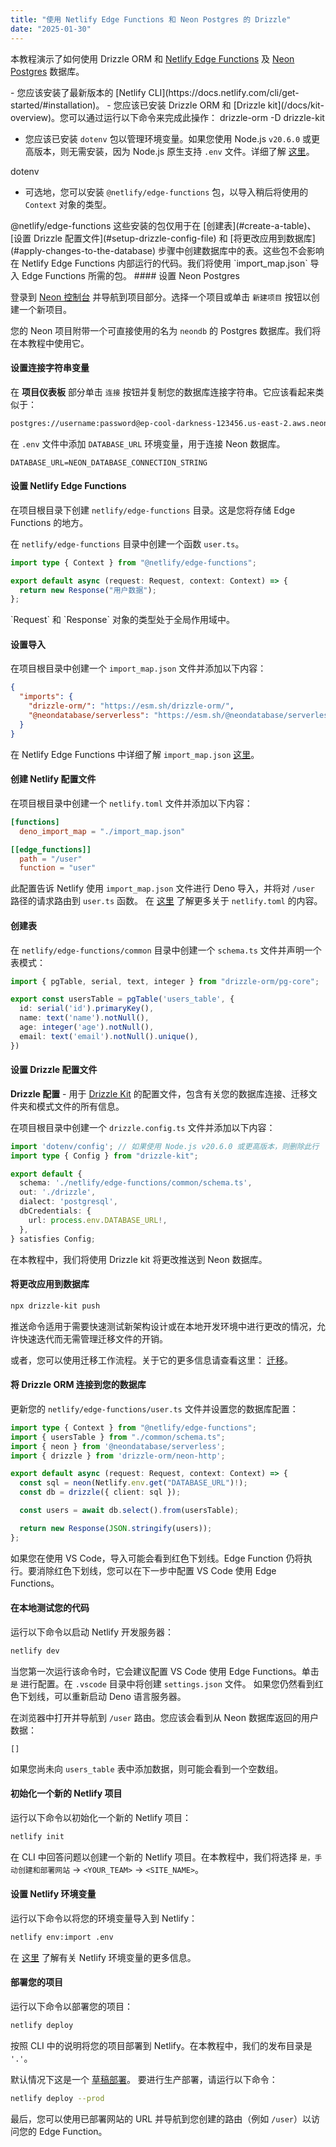 ```yaml
---
title: "使用 Netlify Edge Functions 和 Neon Postgres 的 Drizzle"
date: "2025-01-30"
---
```



本教程演示了如何使用 Drizzle ORM 和 [Netlify Edge Functions](https://docs.netlify.com/edge-functions/overview/) 及 [Neon Postgres](https://neon.tech/) 数据库。

<Prerequisites>
- 您应该安装了最新版本的 [Netlify CLI](https://docs.netlify.com/cli/get-started/#installation)。
- 您应该已安装 Drizzle ORM 和 [Drizzle kit](/docs/kit-overview)。您可以通过运行以下命令来完成此操作：
<Npm>
drizzle-orm
-D drizzle-kit
</Npm>

- 您应该已安装 `dotenv` 包以管理环境变量。如果您使用 Node.js `v20.6.0` 或更高版本，则无需安装，因为 Node.js 原生支持 `.env` 文件。详细了解 [这里](https://nodejs.org/en/blog/release/v20.6.0#built-in-env-file-support)。
<Npm>
  dotenv
</Npm>

- 可选地，您可以安装 `@netlify/edge-functions` 包，以导入稍后将使用的 `Context` 对象的类型。
<Npm>
  @netlify/edge-functions
</Npm>
</Prerequisites>

<Callout type="warning">
这些安装的包仅用于在 [创建表](#create-a-table)、[设置 Drizzle 配置文件](#setup-drizzle-config-file) 和 [将更改应用到数据库](#apply-changes-to-the-database) 步骤中创建数据库中的表。这些包不会影响在 Netlify Edge Functions 内部运行的代码。我们将使用 `import_map.json` 导入 Edge Functions 所需的包。
</Callout>

<Steps>
#### 设置 Neon Postgres

登录到 [Neon 控制台](https://console.neon.tech/app/projects) 并导航到项目部分。选择一个项目或单击 `新建项目` 按钮以创建一个新项目。

您的 Neon 项目附带一个可直接使用的名为 `neondb` 的 Postgres 数据库。我们将在本教程中使用它。

#### 设置连接字符串变量

在 **项目仪表板** 部分单击 `连接` 按钮并复制您的数据库连接字符串。它应该看起来类似于：

```bash
postgres://username:password@ep-cool-darkness-123456.us-east-2.aws.neon.tech/neondb?sslmode=require
```

在 `.env` 文件中添加 `DATABASE_URL` 环境变量，用于连接 Neon 数据库。

```text copy
DATABASE_URL=NEON_DATABASE_CONNECTION_STRING
```

#### 设置 Netlify Edge Functions

在项目根目录下创建 `netlify/edge-functions` 目录。这是您将存储 Edge Functions 的地方。

在 `netlify/edge-functions` 目录中创建一个函数 `user.ts`。

```typescript copy filename="netlify/edge-functions/user.ts"
import type { Context } from "@netlify/edge-functions";

export default async (request: Request, context: Context) => {
  return new Response("用户数据");
};
```

<Callout type="warning">
`Request` 和 `Response` 对象的类型处于全局作用域中。
</Callout>

#### 设置导入

在项目根目录中创建一个 `import_map.json` 文件并添加以下内容：

```json copy filename="import_map.json"
{
  "imports": {
    "drizzle-orm/": "https://esm.sh/drizzle-orm/",
    "@neondatabase/serverless": "https://esm.sh/@neondatabase/serverless"
  }
}
```

在 Netlify Edge Functions 中详细了解 `import_map.json` [这里](https://docs.netlify.com/edge-functions/api/#import-maps)。

#### 创建 Netlify 配置文件

在项目根目录中创建一个 `netlify.toml` 文件并添加以下内容：

```toml copy filename="netlify.toml"
[functions]
  deno_import_map = "./import_map.json"

[[edge_functions]]
  path = "/user"
  function = "user"
```

此配置告诉 Netlify 使用 `import_map.json` 文件进行 Deno 导入，并将对 `/user` 路径的请求路由到 `user.ts` 函数。
在 [这里](https://docs.netlify.com/configure-builds/file-based-configuration/) 了解更多关于 `netlify.toml` 的内容。

#### 创建表

在 `netlify/edge-functions/common` 目录中创建一个 `schema.ts` 文件并声明一个表模式：

```typescript copy filename="netlify/edge-functions/common/schema.ts"
import { pgTable, serial, text, integer } from "drizzle-orm/pg-core";

export const usersTable = pgTable('users_table', {
  id: serial('id').primaryKey(),
  name: text('name').notNull(),
  age: integer('age').notNull(),
  email: text('email').notNull().unique(),
})
```

#### 设置 Drizzle 配置文件

**Drizzle 配置** - 用于 [Drizzle Kit](/docs/kit-overview) 的配置文件，包含有关您的数据库连接、迁移文件夹和模式文件的所有信息。

在项目根目录中创建一个 `drizzle.config.ts` 文件并添加以下内容：

```typescript copy filename="drizzle.config.ts"
import 'dotenv/config'; // 如果使用 Node.js v20.6.0 或更高版本，则删除此行
import type { Config } from "drizzle-kit";

export default {
  schema: './netlify/edge-functions/common/schema.ts',
  out: './drizzle',
  dialect: 'postgresql',
  dbCredentials: {
    url: process.env.DATABASE_URL!,
  },
} satisfies Config;
```

在本教程中，我们将使用 Drizzle kit 将更改推送到 Neon 数据库。

#### 将更改应用到数据库

```bash copy
npx drizzle-kit push
```
<Callout type="warning">推送命令适用于需要快速测试新架构设计或在本地开发环境中进行更改的情况，允许快速迭代而无需管理迁移文件的开销。</Callout>

或者，您可以使用迁移工作流程。关于它的更多信息请查看这里： [迁移](/docs/migrations)。

#### 将 Drizzle ORM 连接到您的数据库

更新您的 `netlify/edge-functions/user.ts` 文件并设置您的数据库配置：

```typescript copy filename="netlify/edge-functions/user.ts"
import type { Context } from "@netlify/edge-functions";
import { usersTable } from "./common/schema.ts";
import { neon } from '@neondatabase/serverless';
import { drizzle } from 'drizzle-orm/neon-http';

export default async (request: Request, context: Context) => {
  const sql = neon(Netlify.env.get("DATABASE_URL")!);
  const db = drizzle({ client: sql });

  const users = await db.select().from(usersTable);

  return new Response(JSON.stringify(users));
};
```

<Callout type="warning">
如果您在使用 VS Code，导入可能会看到红色下划线。Edge Function 仍将执行。要消除红色下划线，您可以在下一步中配置 VS Code 使用 Edge Functions。
</Callout>

#### 在本地测试您的代码

运行以下命令以启动 Netlify 开发服务器：

```bash copy
netlify dev
```

当您第一次运行该命令时，它会建议配置 VS Code 使用 Edge Functions。单击 `是` 进行配置。在 `.vscode` 目录中将创建 `settings.json` 文件。
如果您仍然看到红色下划线，可以重新启动 Deno 语言服务器。

在浏览器中打开并导航到 `/user` 路由。您应该会看到从 Neon 数据库返回的用户数据：

```plaintext
[]
```

如果您尚未向 `users_table` 表中添加数据，则可能会看到一个空数组。

#### 初始化一个新的 Netlify 项目

运行以下命令以初始化一个新的 Netlify 项目：

```bash copy
netlify init
```

在 CLI 中回答问题以创建一个新的 Netlify 项目。在本教程中，我们将选择 `是，手动创建和部署网站` -> `<YOUR_TEAM>` -> `<SITE_NAME>`。

#### 设置 Netlify 环境变量

运行以下命令以将您的环境变量导入到 Netlify：

```bash copy
netlify env:import .env
```

在 [这里](https://docs.netlify.com/environment-variables/get-started/) 了解有关 Netlify 环境变量的更多信息。

#### 部署您的项目

运行以下命令以部署您的项目：

```bash copy
netlify deploy
```

按照 CLI 中的说明将您的项目部署到 Netlify。在本教程中，我们的发布目录是 `'.'`。

默认情况下这是一个 [草稿部署](https://docs.netlify.com/cli/get-started/#draft-deploys)。
要进行生产部署，请运行以下命令：

```bash copy
netlify deploy --prod
```

</Steps>

最后，您可以使用已部署网站的 URL 并导航到您创建的路由（例如 `/user`）以访问您的 Edge Function。
